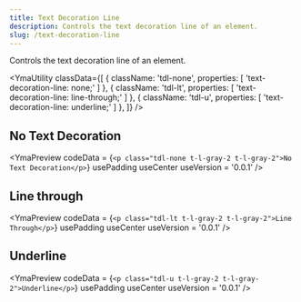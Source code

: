 ```yaml
---
title: Text Decoration Line
description: Controls the text decoration line of an element.
slug: /text-decoration-line
---
```



Controls the text decoration line of an element.

<YmaUtility
  classData={[
    {
      className: 'tdl-none',
      properties: [
        'text-decoration-line: none;'
      ]
    },
    {
      className: 'tdl-lt',
      properties: [
        'text-decoration-line: line-through;'
      ]
    },
    {
      className: 'tdl-u',
      properties: [
        'text-decoration-line: underline;'
      ]
    },
  ]}
/>

## No Text Decoration

<YmaPreview
  codeData = {`<p class="tdl-none t-l-gray-2 t-l-gray-2">No Text Decoration</p>`}
  usePadding
  useCenter
  useVersion = '0.0.1'
/>

## Line through

<YmaPreview
  codeData = {`<p class="tdl-lt t-l-gray-2 t-l-gray-2">Line Through</p>`}
  usePadding
  useCenter
  useVersion = '0.0.1'
/>

## Underline

<YmaPreview
  codeData = {`<p class="tdl-u t-l-gray-2 t-l-gray-2">Underline</p>`}
  usePadding
  useCenter
  useVersion = '0.0.1'
/>